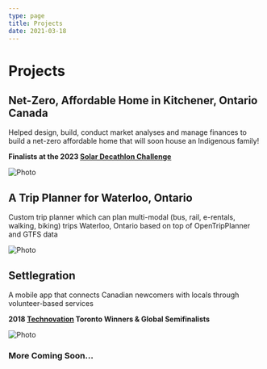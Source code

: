 ```yaml
---
type: page
title: Projects
date: 2021-03-18
---
```


# Projects



## Net-Zero, Affordable Home in Kitchener, Ontario Canada

Helped design, build, conduct market analyses and manage finances to build a net-zero affordable home that will soon house an Indigenous family!

**Finalists at the 2023 [Solar Decathlon Challenge](https://www.solardecathlon.gov/)**

<Link href="https://drive.google.com/file/d/10AIU0M6cwm90-2x22vHzoD7AN6nCME9B/view?usp=sharing">
  <a target="_blank">
    <Image
      src="/images/house-project.png"
      alt="Photo"
      width={1125}
      height={750}
      priority
      className="next-image"
    />
  </a>
</Link>

## A Trip Planner for Waterloo, Ontario

Custom trip planner which can plan multi-modal (bus, rail, e-rentals, walking, biking) trips Waterloo, Ontario based on top of OpenTripPlanner and GTFS data

<Link href="https://waterloo.ibi-transit.com/#/">
  <a target="_blank">
    <Image
      src="/images/trip-project.png"
      alt="Photo"
      width={1125}
      height={750}
      priority
      className="next-image"
    />
  </a>
</Link>

## Settlegration

A mobile app that connects Canadian newcomers with locals through volunteer-based services

**2018 [Technovation](https://technovationchallenge.org/) Toronto Winners & Global Semifinalists**

<Link href="https://www.youtube.com/watch?v=Fz_NGOz-FK0&ab_channel=MarinaIlyas">
  <a target="_blank">
    <Image
      src="/images/settle-project.png"
      alt="Photo"
      width={1125}
      height={750}
      priority
      className="next-image"
    />
  </a>
</Link>

### More Coming Soon...
